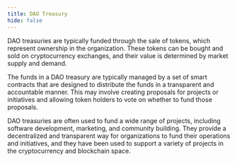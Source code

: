 ```yaml
---
title: DAO Treasury
hide: false
---
```


DAO treasuries are typically funded through the sale of tokens, which represent ownership in the organization. These tokens can be bought and sold on cryptocurrency exchanges, and their value is determined by market supply and demand.

The funds in a DAO treasury are typically managed by a set of smart contracts that are designed to distribute the funds in a transparent and accountable manner. This may involve creating proposals for projects or initiatives and allowing token holders to vote on whether to fund those proposals.

DAO treasuries are often used to fund a wide range of projects, including software development, marketing, and community building. They provide a decentralized and transparent way for organizations to fund their operations and initiatives, and they have been used to support a variety of projects in the cryptocurrency and blockchain space.
